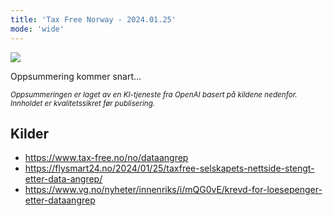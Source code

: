 ```yaml
---
title: 'Tax Free Norway - 2024.01.25'
mode: 'wide'
---
```


<Frame>
<img src="/images/taxfree-norway.png" noZoom/>
</Frame>

Oppsummering kommer snart...

<sup><i>Oppsummeringen er laget av en KI-tjeneste fra OpenAI basert på kildene nedenfor. Innholdet er kvalitetssikret før publisering.</i></sup>

## Kilder
- https://www.tax-free.no/no/dataangrep
- https://flysmart24.no/2024/01/25/taxfree-selskapets-nettside-stengt-etter-data-angrep/
- https://www.vg.no/nyheter/innenriks/i/mQG0vE/krevd-for-loesepenger-etter-dataangrep

